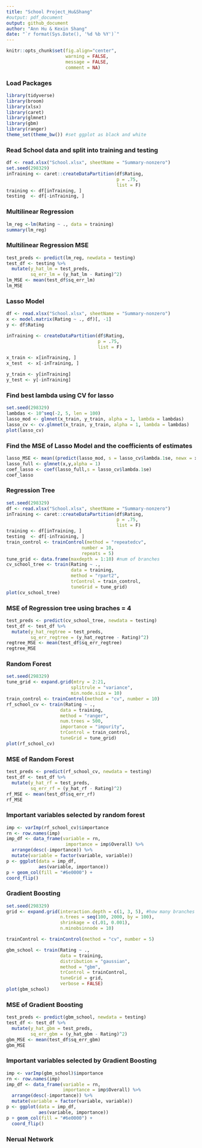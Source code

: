```yaml
---
title: "School Project_Hu&Shang"
#output: pdf_document
output: github_document
author: "Ann Hu & Kexin Shang"
date: "`r format(Sys.Date(), '%d %b %Y')`"
---
```


```r
knitr::opts_chunk$set(fig.align="center",
                      warning = FALSE,
                      message = FALSE,
                      comment = NA)
```

### Load Packages

```r
library(tidyverse)
library(broom)
library(xlsx)
library(caret)
library(glmnet)
library(gbm)
library(ranger)
theme_set(theme_bw()) #set ggplot as black and white
```

### Read School data and split into training and testing
```r
df <- read.xlsx("School.xlsx", sheetName = "Summary-nonzero")
set.seed(298329)
inTraining <- caret::createDataPartition(df$Rating, 
                                         p = .75,
                                         list = F)
training <- df[inTraining, ]
testing  <- df[-inTraining, ]
```


### Multilinear Regression
```r
lm_reg <-lm(Rating ~ ., data = training)
summary(lm_reg)
```

### Multilinear Regression MSE
```r
test_preds <- predict(lm_reg, newdata = testing)
test_df <- testing %>%
  mutate(y_hat_lm = test_preds,
         sq_err_lm = (y_hat_lm - Rating)^2)
lm_MSE <- mean(test_df$sq_err_lm)
lm_MSE
```

### Lasso Model
```r
df <- read.xlsx("School.xlsx", sheetName = "Summary-nonzero")
x <- model.matrix(Rating ~ ., df)[, -1]
y <- df$Rating

inTraining <- createDataPartition(df$Rating, 
                                  p = .75,
                                  list = F)

x_train <- x[inTraining, ]
x_test  <- x[-inTraining, ]

y_train <- y[inTraining]
y_test <- y[-inTraining]
```

### Find best lambda using CV for lasso
```r
set.seed(298329)
lambdas <- 10^seq(-2, 5, len = 100)
lasso_mod <- glmnet(x_train, y_train, alpha = 1, lambda = lambdas)
lasso_cv <- cv.glmnet(x_train, y_train, alpha = 1, lambda = lambdas)
plot(lasso_cv)
```

### Find the MSE of Lasso Model and the coefficients of estimates
```r
lasso_MSE <- mean((predict(lasso_mod, s = lasso_cv$lambda.1se, newx = x_test) - y_test)^2)
lasso_full <- glmnet(x,y,alpha = 1)
coef_lasso <- coef(lasso_full,s = lasso_cv$lambda.1se)
coef_lasso
```

### Regression Tree
```r
set.seed(298329)
df <- read.xlsx("School.xlsx", sheetName = "Summary-nonzero")
inTraining <- caret::createDataPartition(df$Rating, 
                                         p = .75,
                                         list = F)
training <- df[inTraining, ]
testing  <- df[-inTraining, ]
train_control <- trainControl(method = "repeatedcv",
                            number = 10, 
                            repeats = 5)
tune_grid <- data.frame(maxdepth = 1:10) #num of branches
cv_school_tree <- train(Rating ~ ., 
                        data = training,
                        method = "rpart2", 
                        trControl = train_control,
                        tuneGrid = tune_grid)
plot(cv_school_tree)
```

### MSE of Regression tree using braches = 4
```r
test_preds <- predict(cv_school_tree, newdata = testing)
test_df <- test_df %>%
  mutate(y_hat_regtree = test_preds,
         sq_err_regtree = (y_hat_regtree - Rating)^2)
regtree_MSE <- mean(test_df$sq_err_regtree)
regtree_MSE
```

### Random Forest
```r
set.seed(298329)
tune_grid <- expand.grid(mtry = 2:21,
                        splitrule = "variance",
                        min.node.size = 10)
train_control <- trainControl(method = "cv", number = 10)
rf_school_cv <- train(Rating ~ .,
                    data = training,
                    method = "ranger",
                    num.trees = 500,
                    importance = "impurity",
                    trControl = train_control,
                    tuneGrid = tune_grid)
plot(rf_school_cv)
```

### MSE of Random Forest 
```r
test_preds <- predict(rf_school_cv, newdata = testing)
test_df <- test_df %>%
  mutate(y_hat_rf = test_preds,
         sq_err_rf = (y_hat_rf - Rating)^2)
rf_MSE <- mean(test_df$sq_err_rf)
rf_MSE
```

### Important variables selected by random forest
```r
imp <- varImp(rf_school_cv)$importance
rn <- row.names(imp)
imp_df <- data_frame(variable = rn,
                      importance = imp$Overall) %>%
  arrange(desc(-importance)) %>%
  mutate(variable = factor(variable, variable))
p <- ggplot(data = imp_df,
            aes(variable, importance))
p + geom_col(fill = "#6e0000") +
coord_flip()
```

### Gradient Boosting

```r
set.seed(298329)
grid <- expand.grid(interaction.depth = c(1, 3, 5), #how many branches in the tree
                    n.trees = seq(100, 2000, by = 100),
                    shrinkage = c(.01, 0.001),
                    n.minobsinnode = 10)

trainControl <- trainControl(method = "cv", number = 5)

gbm_school <- train(Rating ~ ., 
                    data = training, 
                    distribution = "gaussian", 
                    method = "gbm",
                    trControl = trainControl, 
                    tuneGrid = grid,
                    verbose = FALSE)
plot(gbm_school)
```


### MSE of Gradient Boosting
```r
test_preds <- predict(gbm_school, newdata = testing)
test_df <- test_df %>%
  mutate(y_hat_gbm = test_preds,
         sq_err_gbm = (y_hat_gbm - Rating)^2)
gbm_MSE <- mean(test_df$sq_err_gbm)
gbm_MSE
```

### Important variables selected by Gradient Boosting
```r
imp <- varImp(gbm_school)$importance
rn <- row.names(imp)
imp_df <- data_frame(variable = rn, 
                     importance = imp$Overall) %>%
  arrange(desc(-importance)) %>%
  mutate(variable = factor(variable, variable))
p <- ggplot(data = imp_df,
            aes(variable, importance))
p + geom_col(fill = "#6e0000") +
  coord_flip()
```

### Nerual Network

